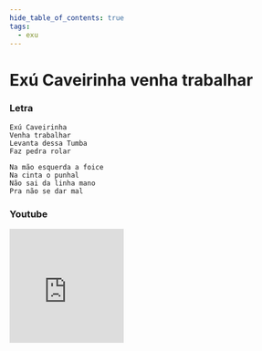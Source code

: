 ```yaml
---
hide_table_of_contents: true
tags:
  - exu
---
```


# Exú Caveirinha venha trabalhar

### Letra

```text
Exú Caveirinha
Venha trabalhar
Levanta dessa Tumba
Faz pedra rolar

Na mão esquerda a foice
Na cinta o punhal
Não sai da linha mano
Pra não se dar mal
```

### Youtube

<iframe
  width="200"
  height="200"
  src="https://www.youtube.com/embed/CNggz_OsfUU"
  title="YouTube video player"
  frameborder="0"
  allow="accelerometer; autoplay; clipboard-write; encrypted-media; gyroscope; picture-in-picture; web-share"
  referrerpolicy="strict-origin-when-cross-origin"
  allowfullscreen
></iframe>
